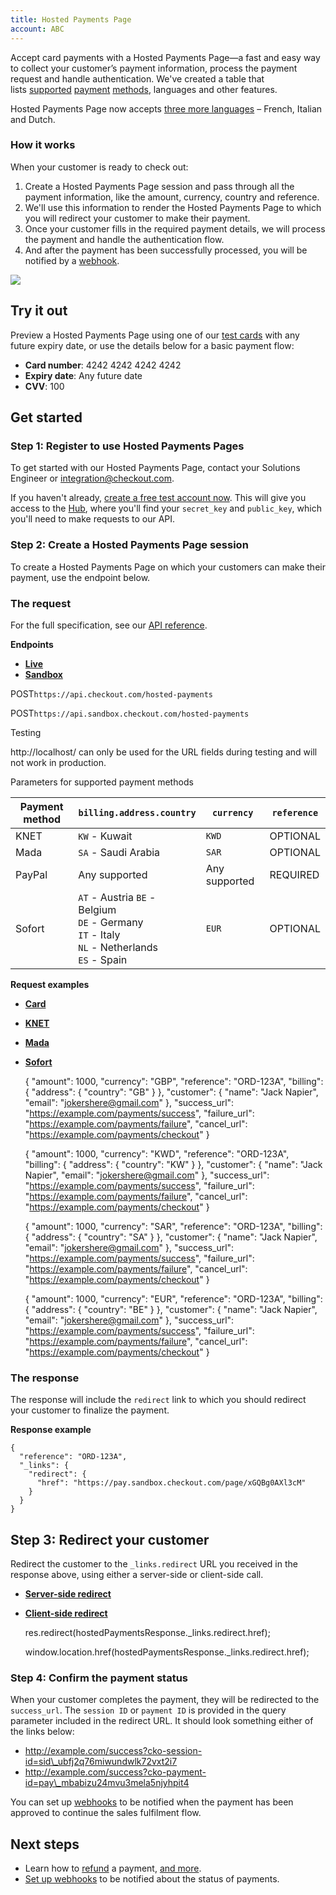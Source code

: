 ```yaml
---
title: Hosted Payments Page
account: ABC
---
```



Accept card payments with a Hosted Payments Page—a fast and easy way to collect your customer’s payment information, process the payment request and handle authentication. We've created a table that lists [supported](/display/DOCS/Product+support) [paymen](/display/DOCS/Product+support)[t](/display/DOCS/Product+support) [me](/display/DOCS/Product+support)[thods](/display/DOCS/Product+support), languages and other features.

Hosted Payments Page now accepts [three more languages](/display/DOCS/Product+support) – French, Italian and Dutch.

### How it works

When your customer is ready to check out:

1.  Create a Hosted Payments Page session and pass through all the payment information, like the amount, currency, country and reference.
2.  We'll use this information to render the Hosted Payments Page to which you will redirect your customer to make their payment.
3.  Once your customer fills in the required payment details, we will process the payment and handle the authentication flow.
4.  And after the payment has been successfully processed, you will be notified by a [webhook](/display/DOCS/Webhooks).

![](/download/attachments/8487862/Hosted%20Payments%20page.png?version=8&modificationDate=1619776722615&api=v2)  

Try it out
----------

Preview a Hosted Payments Page using one of our [test cards](/display/DOCS/Test+card+numbers) with any future expiry date, or use the details below for a basic payment flow:

*   **Card number**: 4242 4242 4242 4242
*   **Expiry date**: Any future date
*   **CVV**: 100

Get started
-----------

### Step 1: Register to use Hosted Payments Pages

To get started with our Hosted Payments Page, contact your Solutions Engineer or [integration@checkout.com](mailto:integration@checkout.com).

If you haven't already, [create a free test account now](https://checkout.com/get-test-account). This will give you access to the [Hub](https://hub.checkout.com/), where you'll find your `secret_key` and `public_key`, which you'll need to make requests to our API.

### Step 2: Create a Hosted Payments Page session

To create a Hosted Payments Page on which your customers can make their payment, use the endpoint below.

### The request

For the full specification, see our [API reference](https://api-reference.checkout.com/#tag/Hosted-Payments-Page).

**Endpoints**

*   [**Live**](#tabs-bbd51995-5d83-4ba6-b711-c6f370b42aed-1)
*   [**Sandbox**](#tabs-bbd51995-5d83-4ba6-b711-c6f370b42aed-2)

POST`https://api.checkout.com/hosted-payments`

POST`https://api.sandbox.checkout.com/hosted-payments`

Testing

http://localhost/ can only be used for the URL fields during testing and will not work in production.

 Parameters for supported payment methods

| Payment method | `billing.address.country` |  `currency` | `reference` |
| --- | --- | --- | --- |
| KNET | `KW` - Kuwait | `KWD` | OPTIONAL |
| Mada | `SA` - Saudi Arabia | `SAR` | OPTIONAL |
| PayPal | Any supported | Any supported | REQUIRED |
| Sofort | `AT` - Austria `BE` - Belgium <br> `DE` - Germany <br> `IT` - Italy <br> `NL` - Netherlands <br> `ES` - Spain <br> | `EUR` | OPTIONAL |

**Request examples**

*   [**Card**](#tabs-da603530-5888-4322-bf8d-d23c5dcba2ec-1)
*   [**KNET**](#tabs-da603530-5888-4322-bf8d-d23c5dcba2ec-2)
*   [**Mada**](#tabs-da603530-5888-4322-bf8d-d23c5dcba2ec-3)
*   [**Sofort**](#tabs-da603530-5888-4322-bf8d-d23c5dcba2ec-4)

    {
      "amount": 1000,
      "currency": "GBP",
      "reference": "ORD-123A",
      "billing": {
        "address": {
          "country": "GB"
        }
      },
      "customer": {
        "name": "Jack Napier",
        "email": "jokershere@gmail.com"
      },
      "success_url": "https://example.com/payments/success",
      "failure_url": "https://example.com/payments/failure",
      "cancel_url": "https://example.com/payments/checkout"
    }

    {
      "amount": 1000,
      "currency": "KWD",
      "reference": "ORD-123A",
      "billing": {
        "address": {
          "country": "KW"
        }
      },
      "customer": {
        "name": "Jack Napier",
        "email": "jokershere@gmail.com"
      },
      "success_url": "https://example.com/payments/success",
      "failure_url": "https://example.com/payments/failure",
      "cancel_url": "https://example.com/payments/checkout"
    }

    {
      "amount": 1000,
      "currency": "SAR",
      "reference": "ORD-123A",
      "billing": {
        "address": {
          "country": "SA"
        }
      },
      "customer": {
        "name": "Jack Napier",
        "email": "jokershere@gmail.com"
      },
      "success_url": "https://example.com/payments/success",
      "failure_url": "https://example.com/payments/failure",
      "cancel_url": "https://example.com/payments/checkout"
    }

    {
      "amount": 1000,
      "currency": "EUR",
      "reference": "ORD-123A",
      "billing": {
        "address": {
          "country": "BE"
        }
      },
      "customer": {
        "name": "Jack Napier",
        "email": "jokershere@gmail.com"
      },
      "success_url": "https://example.com/payments/success",
      "failure_url": "https://example.com/payments/failure",
      "cancel_url": "https://example.com/payments/checkout"
    }

### The response

The response will include the `redirect` link to which you should redirect your customer to finalize the payment.

**Response example**

    {
      "reference": "ORD-123A",
      "_links": {
        "redirect": {
          "href": "https://pay.sandbox.checkout.com/page/xGQBg0AXl3cM"
        }
      } 
    }

Step 3: Redirect your customer
------------------------------

Redirect the customer to the `_links.redirect` URL you received in the response above, using either a server-side or client-side call.

*   [**Server-side redirect**](#tabs-6afc8e55-65c8-4df5-b5d0-8cb4beaa9d5a-1)
*   [**Client-side redirect**](#tabs-6afc8e55-65c8-4df5-b5d0-8cb4beaa9d5a-2)

    res.redirect(hostedPaymentsResponse._links.redirect.href);

    window.location.href(hostedPaymentsResponse._links.redirect.href);

### Step 4: Confirm the payment status

When your customer completes the payment, they will be redirected to the `success_url`. The `session ID` or `payment ID` is provided in the query parameter included in the redirect URL. It should look something either of the links below: 

*   http://example.com/success?cko-session-id=sid\_ubfj2q76miwundwlk72vxt2i7
*   http://example.com/success?cko-payment-id=pay\_mbabizu24mvu3mela5njyhpit4

You can set up [webhooks](/display/DOCS/Webhooks) to be notified when the payment has been approved to continue the sales fulfilment flow.

Next steps
----------

*   Learn how to [refund](/display/DOCS/Refund+a+payment) a payment, [and more](/display/DOCS/Manage+payments).
*   [Set up webhooks](/display/DOCS/Webhooks) to be notified about the status of payments.




